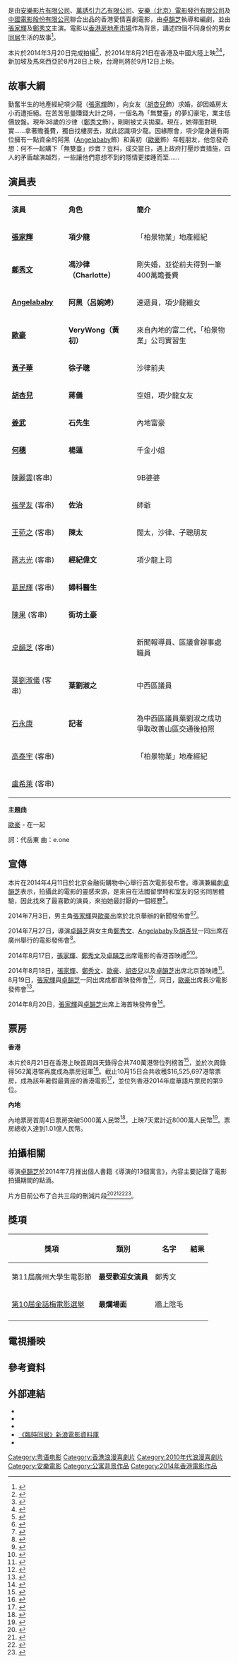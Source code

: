 {{Infobox Film
| name             = 失戀急讓
| original_name    = ''{{lang|en|Temporary Family}}''
| image            = Temporary Family.jpg
| caption          = 
| director         = [[卓韻芝|卓韻芝]]
| producer         = [[江志強|江志強]]<br />[[施南生|施南生]]<br />[[俞琤|俞琤]]<br />[[何韻明|何韻明]]
| writer           = [[卓韻芝|卓韻芝]]
| starring         = [[張家輝|張家輝]]<br />[[鄭秀文|鄭秀文]]<br />[[Angelababy|Angelababy]]<br />[[歐豪|歐豪]]
| music            = [[黃艾倫|黃艾倫]]<br />[[翁瑋盈|翁瑋盈]]
| cinematography   = [[林志堅|林志堅]]（HKSC）
| editing          = [[鄺志良|鄺志良]]（HKSE）
| studio           = [[安樂影片有限公司|安樂影片有限公司]]<br/>[[中國電影股份有限公司|中國電影股份有限公司]]<br/>[[萬誘引力乙有限公司|萬誘引力乙有限公司]]<br/>[[安樂（北京）電影發行有限公司|安樂（北京）電影發行有限公司]]
| distributor      = [[安樂影片有限公司|安樂影片有限公司]]
| released         = {{flagicon|HK}}{{flagicon|CHN}}{{film date|2014|8|21}}<br />{{flagicon|SIN}}{{flagicon|MAL}} {{film date|2014|8|28}}<br />{{flagicon|ROC}}{{film date|2014|9|12}}
| runtime          = 100 分鐘
| country          = {{HK}}
| language         = [[粵語|粵語]]
| gross              = HK $16,525,697.00
| hk_name = 失戀急讓
| cn_name = 臨時同居
| sg_name = 失戀急讓
| tw_name = 失戀急讓/臨時同居
}}
{{engname|《失戀急讓》|''Temporary Family''}}是由[[安樂影片有限公司|安樂影片有限公司]]、[[萬誘引力乙有限公司|萬誘引力乙有限公司]]、[[安樂（北京）電影發行有限公司|安樂（北京）電影發行有限公司]]及[[中國電影股份有限公司|中國電影股份有限公司]]聯合出品的香港愛情喜劇電影，由[[卓韻芝|卓韻芝]]執導和編劇，並由[[張家輝|張家輝]]及[[鄭秀文|鄭秀文]]主演。電影以[[香港地產業|香港房地產市場]]作為背景，講述四個不同身份的男女[[同居|同居]]生活的故事<ref>{{cite web |url= http://ent.sina.com.cn/m/c/2014-08-20/22104195368.shtml?bsh_bid=476971650 |title= 《临时同居》公映 房事追问幸福自由 |publisher= 新浪娱乐 |date= 2014-08-20 |accessdate= 2014-08-21 |archive-date= 2014-08-21 |archive-url= https://web.archive.org/web/20140821183517/http://ent.sina.com.cn/m/c/2014-08-20/22104195368.shtml?bsh_bid=476971650 |dead-url= no }}</ref>。

本片於2014年3月20日完成拍攝<ref>{{cite web |url=http://ent.sina.com.cn/m/c/2014-03-24/11384116210.shtml |title=《临时同居》杀青 Angelababy首演女屌丝 |publisher=新浪娱乐 |date=2014-03-24 |accessdate=2014-03-29 |archive-date=2014-05-17 |archive-url=https://web.archive.org/web/20140517133624/http://ent.sina.com.cn/m/c/2014-03-24/11384116210.shtml |dead-url=no }}</ref>，於2014年8月21日在香港及中國大陸上映<ref>{{cite web|url=http://news.xinhuanet.com/ent/2014-07/18/c_126767732.htm | title= 高清：《临时同居》提档8.22 四大主演海报曝光|publisher= 新华娱乐|date=2014-07-18}}</ref><ref>{{cite web |url=http://ent.sina.com.cn/m/c/2014-08-10/17324189328.shtml |title=《临时同居》终极预告海报 提档8月21日 |publisher=新浪娱乐 |date=2014-08-10 |accessdate=2014-08-11 |archive-date=2014-08-12 |archive-url=https://web.archive.org/web/20140812213827/http://ent.sina.com.cn/m/c/2014-08-10/17324189328.shtml |dead-url=no }}</ref>，新加坡及馬來西亞於8月28日上映，台灣則將於9月12日上映。

== 故事大綱 ==
勤奮半生的地產經紀項少龍（[[張家輝|張家輝]]飾），向女友（[[胡杏兒|胡杏兒]]飾）求婚，卻因婚房太小而遭拒絕。在苦苦思量賺錢大計之時，一個名為「無雙臺」的夢幻豪宅，業主低價放盤。現年38歲的沙律（[[鄭秀文|鄭秀文]]飾），剛剛被丈夫拋棄。現在，她得面對現實……拿著贍養費，獨自找樓房去，就此認識項少龍。因緣際會，項少龍身邊有兩位擁有一點資金的阿黑（[[Angelababy|Angelababy]]飾）和黃初（[[歐豪|歐豪]]飾）年輕朋友，他忽發奇想：何不一起購下「無雙臺」炒賣？豈料，成交當日，遇上政府打壓炒賣措施，四人的矛盾越演越烈，一些讓他們意想不到的隱情更接踵而至……

== 演員表 ==
{|class="wikitable" style="width:65%"
|- style="background:#F0F8FF; color:#404040"
|style="width:10%"|'''演員'''||style="width:18%"|'''角色'''||style="width:32%"|'''簡介'''
|-
|'''[[張家輝|張家輝]]'''||'''項少龍'''||「柏景物業」地產經紀
|-
|'''[[鄭秀文|鄭秀文]]'''||'''馮沙律（Charlotte）'''||剛失婚，並從前夫得到一筆400萬贍養費
|-
|'''[[Angelababy|Angelababy]]'''||'''阿黑（呂婉娉）'''||速遞員，項少龍繼女
|-
|'''[[歐豪|歐豪]]'''||'''VeryWong（黃初）'''||來自內地的富二代，「柏景物業」公司實習生
|-
|'''[[黃子華|黃子華]]'''||'''徐子聰'''||沙律前夫
|-
|'''[[胡杏兒|胡杏兒]]'''||'''蔣儀'''||空姐，項少龍女友
|-
|'''[[姜武|姜武]]'''||'''石先生'''||內地富豪
|-
|'''[[何穗|何穗]]'''||'''楊蓮'''||千金小姐
|-
|[[陳麗雲|陳麗雲]](客串)||||9B婆婆
|-
|[[張學友|張學友]] (客串)||'''佐治'''||師爺
|-
|[[王菀之|王菀之]] (客串)||'''陳太'''||闊太，沙律、子聰朋友
|-
|[[蔣志光|蔣志光]] (客串)||'''經紀偉文'''||項少龍上司
|-
|[[葛民輝|葛民輝]] (客串)||'''婦科醫生'''||
|-
|[[陳果|陳果]] (客串)||'''街坊土豪'''||
|-
|[[卓韻芝|卓韻芝]] (客串)||||新聞報導員、區議會辦事處職員
|-
|[[葉劉淑儀|葉劉淑儀]] (客串)||'''葉劉淑之'''||中西區議員
|-
|[[石永康|石永康]]||'''記者'''||為中西區議員葉劉淑之成功爭取改善山區交通後拍照
|-
|[[高泰宇|高泰宇]] (客串)|| ||「柏景物業」地產經紀
|-
|[[盧希萊|盧希萊]] (客串)|| ||
|}


'''主題曲'''

[[歐豪|歐豪]] - 在一起

詞：代岳東  曲：e.one

==宣傳==
本片在2014年4月11日於北京金融街購物中心舉行首次電影發布會。導演兼編劇[[卓韻芝|卓韻芝]]表示，拍攝此的電影的靈感來源，是來自在法國留學時和室友的惡劣同居體驗，因此找來了最喜歡的演員，來拍她最討厭的一個經歷<ref>{{cite web|url=http://news.mtime.com/2014/04/11/1526441.html|title=爱情喜剧"临时同居"北京交房 郑秀文张家辉首次银幕合作吻戏很来电|publisher=Mtime时光网|date=2014-04-11|accessdate=2014-04-13|archive-date=2014-04-13|archive-url=https://web.archive.org/web/20140413145707/http://news.mtime.com/2014/04/11/1526441.html|dead-url=no}}</ref>。

2014年7月3日，男主角[[張家輝|張家輝]]與[[歐豪|歐豪]]出席於北京舉辦的新聞發佈會<ref>{{cite web|url=http://ent.qq.com/a/20140704/002396.htm|title=《临时同居》定档8.29 张家辉爱德国队不赌球|publisher=腾讯娱乐|date=2014-07-04|accessdate=2014-07-21|archive-date=2014-07-07|archive-url=https://web.archive.org/web/20140707232349/http://ent.qq.com/a/20140704/002396.htm|dead-url=no}}</ref><ref>{{cite web |url= http://v.youku.com/v_show/id_XNzM1NTkwNDIw.html |title= 《临时同居》剧情版预告片 定档8月29日上映 |publisher= 优酷网 |accessdate= 2014-07-21 |archive-date= 2014-07-28 |archive-url= https://web.archive.org/web/20140728043435/http://v.youku.com/v_show/id_XNzM1NTkwNDIw.html |dead-url= no }}</ref>。

2014年7月27日，導演[[卓韻芝|卓韻芝]]與女主角[[鄭秀文|鄭秀文]]、[[Angelababy|Angelababy]]及[[胡杏兒|胡杏兒]]一同出席在廣州舉行的電影發佈會<ref>{{cite web|url=http://ent.sina.com.cn/m/c/2014-07-27/18584181786.shtml|title=急与晓明结婚？Baby：我俩都忙成这样！|publisher=新浪娱乐|date=2014-07-27|accessdate=2014-07-29|archive-date=2014-08-09|archive-url=https://web.archive.org/web/20140809153353/http://ent.sina.com.cn/m/c/2014-07-27/18584181786.shtml|dead-url=no}}</ref>。

2014年8月17日，[[張家輝|張家輝]]、[[鄭秀文|鄭秀文]]及[[卓韻芝|卓韻芝]]出席電影的香港首映禮<ref>{{cite web |url= http://ol.mingpao.com/cfm/star5.cfm?File=20140819/saa01/mbc1.txt |title= 張家輝惜鄭秀文4啖唔敢攬 |publisher= 明報OL網 |date= 2014-08-19 |accessdate= 2020-10-06 |archive-date= 2019-10-29 |archive-url= https://web.archive.org/web/20191029141615/https://ol.mingpao.com/cfm/star5.cfm?File=20140819%2Fsaa01%2Fmbc1.txt |dead-url= no }}</ref><ref>{{cite web |url= http://www.epochtimes.com/b5/14/8/18/n4227440.htm |title= 鄭秀文和張家輝首次合作愛情喜劇 |publisher= 大紀元 |date= 2014-08-18 |accessdate= 2014-08-21 |archive-date= 2014-08-21 |archive-url= https://web.archive.org/web/20140821185039/http://www.epochtimes.com/b5/14/8/18/n4227440.htm |dead-url= no }}</ref>。

2014年8月18日，[[張家輝|張家輝]]、[[鄭秀文|鄭秀文]]、[[歐豪|歐豪]]、[[胡杏兒|胡杏兒]]以及[[卓韻芝|卓韻芝]]出席北京首映禮<ref>{{cite web |url=http://ent.sina.com.cn/m/c/2014-08-18/21014193847.shtml |title=郑秀文称许志安生命伴侣 张家辉斥吸毒 |publisher=新浪娱乐 |date=2014-08-18 |accessdate=2014-08-21 |archive-date=2014-08-21 |archive-url=https://web.archive.org/web/20140821183847/http://ent.sina.com.cn/m/c/2014-08-18/21014193847.shtml |dead-url=no }}</ref>。8月19日，[[張家輝|張家輝]]與[[卓韻芝|卓韻芝]]一同出席成都首映發佈會<ref>{{cite web |url= http://ent.qq.com/a/20140820/062858.htm |title= 《临时同居》成都见面会 张家辉为郑秀文点赞 |publisher= 腾讯娱乐 |date= 2014-08-20 |accessdate= 2014-08-21 |archive-date= 2014-08-22 |archive-url= https://web.archive.org/web/20140822022254/http://ent.qq.com/a/20140820/062858.htm |dead-url= no }}</ref>，同日，[[歐豪|歐豪]]出席長沙電影發佈會<ref>{{cite web |url= http://ent.163.com/14/0820/09/A433PPTQ00032DGD.html |title= 欧豪《临时同居》回"娘家" 谈前辈"好似一家人" |publisher= 网易娱乐 |date= 2014-08-20 |access-date= 2014-08-21 |archive-url= https://web.archive.org/web/20140821183521/http://ent.163.com/14/0820/09/A433PPTQ00032DGD.html |archive-date= 2014-08-21 |dead-url= yes }}</ref>。

2014年8月20日，[[張家輝|張家輝]]與[[卓韻芝|卓韻芝]]出席上海首映發佈會<ref>{{cite web |url= http://www.dzwww.com/yule/yulezhuanti/yanpo/201408/t20140821_9732421.htm |title= 《临时同居》将映 张家辉变“逗比男神” |publisher= 大眾網 |date= 2014-08-21 |accessdate= 2014-08-21 |archive-date= 2015-09-23 |archive-url= https://web.archive.org/web/20150923221433/http://www.dzwww.com/yule/yulezhuanti/yanpo/201408/t20140821_9732421.htm |dead-url= no }}</ref>。

== 票房 ==
'''香港'''

本片於8月21日在香港上映首周四天錄得合共740萬港幣位列榜首<ref>{{cite web |url= http://news.mtime.com/2014/09/01/1531034.html |title= 《临时同居》香港票房首周登顶 "不惧风暴"居亚 "罪恶之城2"首周第七 |publisher= Mtime时光网 |date= 2014-09-01 |accessdate= 2014-09-09 |archive-date= 2014-09-10 |archive-url= https://web.archive.org/web/20140910195743/http://news.mtime.com/2014/09/01/1531034.html |dead-url= no }}</ref>，並於次周錄得562萬港幣再度成為票房冠軍<ref>{{cite web |url= http://news.mtime.com/2014/09/05/1531256.html |title= 《临时同居》蝉联香港票房冠军 《龙虎少年队2》首周上榜新片成绩最佳 |publisher= Mtime时光网 |date= 2014-09-05 |accessdate= 2014-09-09 |archive-date= 2014-09-10 |archive-url= https://web.archive.org/web/20140910195754/http://news.mtime.com/2014/09/05/1531256.html |dead-url= no }}</ref>。截止10月15日合共收穫$16,525,697港幣票房，成為該年暑假最賣座的香港電影<ref>{{cite web |url= http://ol.mingpao.com/cfm/star5.cfm?File=20140902/saa01/mac1.txt |title= 《變形金剛4》有望問鼎全年賣座冠軍 |publisher= 明報OL網 |date= 2014-09-02 |accessdate= 2020-10-06 |archive-date= 2019-10-29 |archive-url= https://web.archive.org/web/20191029225543/https://ol.mingpao.com/cfm/star5.cfm?File=20140902%2Fsaa01%2Fmac1.txt |dead-url= no }}</ref>，並位列香港2014年度華語片票房的第9位。

'''內地'''

內地票房首周4日票房突破5000萬人民幣<ref>{{cite web |url= http://ent.sina.com.cn/m/c/2014-08-25/10474197693.shtml |title= 《临时同居》热映 影迷热议四百万分手费 |publisher= 新浪娱乐 |date= 2014-08-25 |accessdate= 2014-09-09 |archive-date= 2014-09-11 |archive-url= https://web.archive.org/web/20140911001721/http://ent.sina.com.cn/m/c/2014-08-25/10474197693.shtml |dead-url= no }}</ref>，上映7天累計近8000萬人民幣<ref>{{cite web |url= http://ent.qq.com/a/20140828/024492.htm |title= 《临时同居》推弹幕MV 欧豪首部电影逼近8000万 |publisher= 腾讯娱乐 |date= 2014-08-28 |accessdate= 2014-09-09 |archive-date= 2014-09-11 |archive-url= https://web.archive.org/web/20140911001836/http://ent.qq.com/a/20140828/024492.htm |dead-url= no }}</ref>。票房總收入達到1.01億人民幣。


{{start box}}
{{succession prize box | 《[[颶風中心|-{zh-tw:直闖暴風圈;zh-hk:颶風中心;zh-cn:不惧风暴;}-]]》 |《[[敢死队3|-{zh-tw:浴血任務3;zh-hk:轟天猛將3;zh-cn:敢死队3;}-]]》 | [[2014年香港一週票房冠軍|2014年香港一週票房冠軍]] | 第33-34週<small>（8月18日 - 8月31日）</small>}}
{{end box}}

== 拍攝相關 ==
導演[[卓韻芝|卓韻芝]]於2014年7月推出個人書籍《導演的13個寓言》，內容主要記錄了電影拍攝期間的點滴。

片方目前公布了合共三段的刪減片段<ref>{{cite web |url= http://hk.apple.nextmedia.com/entertainment/art/20140827/18845548 |title= 《失戀急讓》絕密片曝光 Sammi腿張開搵阿葛儲卵 |publisher= 蘋果日報 |date= 2014-08-27 |accessdate= 2014-09-19 |archive-date= 2014-09-29 |archive-url= https://web.archive.org/web/20140929121639/http://hk.apple.nextmedia.com/entertainment/art/20140827/18845548 |dead-url= no }}</ref><ref>{{cite web |url=http://www.youtube.com/watch?v=17G8a6hgVyY |title=《失戀急讓》消失的片段重現 |access-date=2014-09-19 |archive-date=2020-05-05 |archive-url=https://web.archive.org/web/20200505045646/https://www.youtube.com/watch?v=17G8a6hgVyY&gl=US&hl=en }}</ref><ref>{{cite web |url=http://www.youtube.com/watch?v=HZbRXB98IcU |title=《失戀急讓》消失的片段重現 |accessdate=2014-09-19 |archive-date=2016-10-21 |archive-url=https://web.archive.org/web/20161021101903/https://www.youtube.com/watch?v=HZbRXB98IcU |dead-url=no }}</ref><ref>{{cite web |url=http://www.youtube.com/watch?v=O6OSN38g9ak |title=《失戀急讓》被刪互罵場口曝光 Sammi無面俾直斥家輝 |accessdate=2014-09-19 |archive-date=2015-06-30 |archive-url=https://web.archive.org/web/20150630090611/https://www.youtube.com/watch?v=O6OSN38g9ak |dead-url=no }}</ref>。

== 獎項 ==
{| class="wikitable" style="font-size: 100%;"
|-
! 獎項
! 類別
! 名字
! 結果
|-
|第11屆廣州大學生電影節
| '''最受歡迎女演員'''
| 鄭秀文
| {{won}}
|-
|[[金話梅電影選舉|第10屆金話梅電影選舉]]
|'''最爛場面'''
|牆上陰毛
| {{won}}
|-
|}
== 電視播映 ==
{{電視節目的變遷
|電視台= {{flagicon|Hong Kong}} 香港 [[無綫電視|無綫電視]][[翡翠台|翡翠台]]
|播放檔次= 週日影院（星期日 21:30-23:45）
|節目名稱= 失戀急讓<br/>（2019年2月17日）
|上一節目= 
|下一節目= 
}}
{{電視節目的變遷
|電視台= {{flagicon|Hong Kong}} 香港 [[無綫電視|無綫電視]][[翡翠台|翡翠台]]
|播放檔次= 道地星期日影院（星期日 13:15-15:20）
|節目名稱= 失戀急讓<br/>（2021年11月28日）
|上一節目= 
|下一節目= 
}}
{{電視節目的變遷
|電視台= {{HKG}} [[ViuTV|ViuTV]]
|播放檔次= [[週六好戲勢|週六好戲勢]]（22:15-00:30）
|節目名稱= 失戀急讓<br>（2022年3月5日）
|上一節目= [[最強囍事|最強囍事]]<br>（2022年2月26日）
|下一節目= [[KKBOX風雲榜|第17屆 KKBOX 台灣風雲榜]]<br>（20:30-00:00）<br>（2022年3月12日）
}}

== 參考資料 ==
{{reflist|2}}

== 外部連結 ==
*{{douban}}
*{{Mtime|209686}}
*{{M1905|2224713}}
*[http://dailynews.sina.com/bg/ent/film/2014/0413949.html 《臨時同居》新浪電影資料庫]{{Wayback|url=http://dailynews.sina.com/bg/ent/film/2014/0413949.html |date=20140719005700 }}
*{{imdb title|3830812}}

{{張家輝}}
{{王菀之}}
{{DEFAULTSORT:SHI}}
[[Category:粤语电影|Category:粤语电影]]
[[Category:香港浪漫喜劇片|Category:香港浪漫喜劇片]]
[[Category:2010年代浪漫喜劇片|Category:2010年代浪漫喜劇片]]
[[Category:安樂電影|Category:安樂電影]]
[[Category:公寓背景作品|Category:公寓背景作品]]
[[Category:2014年香港電影作品|Category:2014年香港電影作品]]